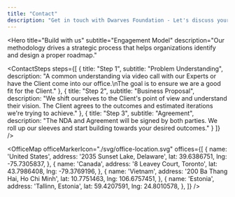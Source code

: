 ```yaml
---
title: "Contact"
description: "Get in touch with Dwarves Foundation - Let's discuss your ideas and build something amazing together"
---
```

<Hero
  title="Build with us"
  subtitle="Engagement Model"
  description="Our methodology drives a strategic process that helps organizations identify and design a proper roadmap."
>
  <ContactSteps 
    steps={[
      {
        title: "Step 1",
        subtitle: "Problem Understanding",
        description: "A common understanding via video call with our Experts or have the Client come into our office.\nThe goal is to ensure we are a good fit for the Client."
      },
      {
        title: "Step 2",
        subtitle: "Business Proposal",
        description: "We shift ourselves to the Client's point of view and understand their vision. The Client agrees to the outcomes and estimated iterations we're trying to achieve."
      },
      {
        title: "Step 3",
        subtitle: "Agreement",
        description: "The NDA and Agreement will be signed by both parties. We roll up our sleeves and start building towards your desired outcomes."
      }
    ]}
/>
</Hero>

<Hero
  title="Build with us"
  description="Let's discuss your ideas. The more specific you are, the faster we can help. Our team will get back to you within 24hrs."
  className="py-16 bg-alabaster">
  <div className="grid grid-cols-1 gap-12 xl:grid-cols-2">
    <ContactForm />
    <div className="hidden xl:block">
      <ContactImageGrid
        className="xl:pl-16"
        images={[{
          src: './img/contact-illu.png',
          alt: 'Contact illustration',
          width: 560,
          height: 648,
          },
        ]}
      />
    </div>
  </div>
</Hero>

<OfficeMap
  officeMarkerIcon="./svg/office-location.svg"
  offices={[
    {
      name: 'United States',
      address: '2035 Sunset Lake, Delaware',
      lat: 39.6386751,
      lng: -75.7305837,
    },
    {
      name: 'Canada',
      address: '8 Leavey Court, Toronto',
      lat: 43.7986408,
      lng: -79.3769196,
    },
    {
      name: 'Vietnam',
      address: '200 Ba Thang Hai, Ho Chi Minh',
      lat: 10.7751463,
      lng: 106.6757451,
    },
    {
      name: 'Estonia',
      address: 'Tallinn, Estonia',
      lat: 59.4207591,
      lng: 24.8010578,
    },
  ]}
/>
